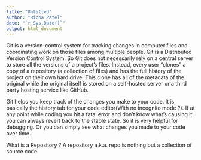 ```yaml
---
title: "Untitled"
author: "Richa Patel"
date: "`r Sys.Date()`"
output: html_document
---
```

Git is a version-control system for tracking changes in computer files and coordinating work on those files among multiple people. Git is a Distributed Version Control System. So Git does not necessarily rely on a central server to store all the versions of a project’s files. Instead, every user “clones” a copy of a repository (a collection of files) and has the full history of the project on their own hard drive. This clone has all of the metadata of the original while the original itself is stored on a self-hosted server or a third party hosting service like GitHub.

Git helps you keep track of the changes you make to your code. It is basically the history tab for your code editor(With no incognito mode ?). If at any point while coding you hit a fatal error and don’t know what’s causing it you can always revert back to the stable state. So it is very helpful for debugging. Or you can simply see what changes you made to your code over time.

What is a Repository ?
A repository a.k.a. repo is nothing but a collection of source code.